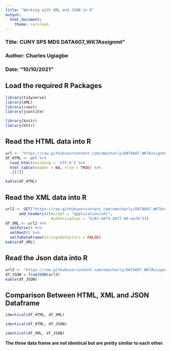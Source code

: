 ---
title: "Working with XML and JSON in R"
output: 
  html_document:
    theme: cerulean
---

### Title: CUNY SPS MDS DATA607_WK7Assignmt"
### Author: Charles Ugiagbe
### Date: "10/10/2021"



##        Load the required R Packages

```{r}
library(tidyverse)
library(XML)
library(rvest)
library(jsonlite)
```

```{r}
library(knitr)
library(httr)
```



##        Read the HTML data into R

```{r}
url <- "https://raw.githubusercontent.com/omocharly/DATA607_WK7Assignmt/main/Favourite%20Books.html"
df_HTML <- url %>%
  read_html(encoding = 'UTF-8') %>%
  html_table(header = NA, trim = TRUE) %>%
  .[[1]]

kable(df_HTML)
```



##     Read the XML data into R

```{r}
url2 <- GET("https://raw.githubusercontent.com/omocharly/DATA607_WK7Assignmt/main/Favourite%20Books.xml",
      add_headers(c(Accept = "application/xml",
                    Authorization = "5c81-e875-48f7-98-ee78")))
df_XML <- url2 %>%
  xmlParse() %>%
  xmlRoot() %>%
  xmlToDataFrame(stringsAsFactors = FALSE)
kable(df_XML)
```

##        Read the Json data into R

```{r}
url3 <- "https://raw.githubusercontent.com/omocharly/DATA607_WK7Assignmt/main/Favourite%20Books.json"
df_JSON = fromJSON(url3)
kable(df_JSON)
```

##    Comparison Between HTML, XML and JSON Dataframe

```{r}
identical(df_HTML, df_XML)
```

```{r}
identical(df_HTML, df_JSON)
```

```{r}
identical(df_XML, df_JSON)
```

**The three data frame are not identical but are pretty similar to each other.**